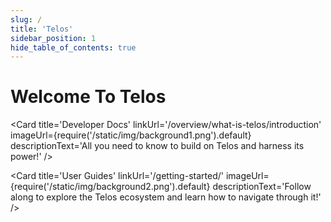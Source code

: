 ---
slug: /
title: 'Telos'
sidebar_position: 1
hide_table_of_contents: true
---


# Welcome To Telos

<div class="cards-center">

<Card
    title='Developer Docs'
    linkUrl='/overview/what-is-telos/introduction'
    imageUrl={require('/static/img/background1.png').default}
    descriptionText='All you need to know to build on Telos and harness its power!'
/>

<Card
    title='User Guides'
    linkUrl='/getting-started/'
    imageUrl={require('/static/img/background2.png').default}
    descriptionText='Follow along to explore the Telos ecosystem and learn how to navigate through it!'
/>

</div>